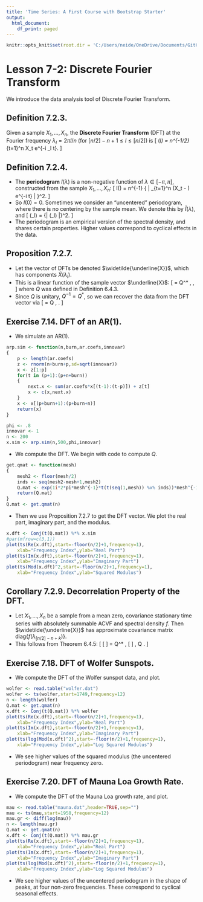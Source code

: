 ```yaml
---
title: 'Time Series: A First Course with Bootstrap Starter'
output:
  html_document:
    df_print: paged
---
```


```r
knitr::opts_knit$set(root.dir = 'C:/Users/neide/OneDrive/Documents/GitHub/BEwebinar/Data')
```

# Lesson 7-2: Discrete Fourier Transform

We introduce the data analysis tool of Discrete Fourier Transform.

## Definition 7.2.3.

Given a sample $X_1, \ldots, X_n$, the **Discrete Fourier Transform** (DFT) at the
Fourier frequency $\lambda_l = 2 \pi l/n$ (for $[n/2]-n+1 \leq l \leq [n/2]$) is
\[
 \widetilde{X} (\lambda_l) = n^{-1/2} \sum_{t=1}^n X_t e^{-i \lambda_l t}.
\]

## Definition 7.2.4.

- The **periodogram** $I(\lambda)$ is a non-negative function of $\lambda \in [-\pi,\pi]$,
constructed from the sample $X_1, \ldots, X_n$:
\[
 I(\lambda) = n^{-1} { \left| \sum_{t=1}^n (X_t - \overline{X}) e^{-i \lambda t} \right| }^2.
\]
- So $I(0) = 0$. Sometimes we consider an "uncentered" periodogram, where there is
no centering by the sample mean. We denote this by $\widetilde{I} (\lambda)$, and
\[
  \widetilde{I} (\lambda_l) = {| \widetilde{X} (\lambda_l) |}^2.
\]
- The periodogram is an empirical version of the spectral density, and shares certain
properties. Higher values correspond to cyclical effects in the data.

## Proposition 7.2.7.

- Let the vector of DFTs be denoted $\widetilde{\underline{X}}$, which has components
$\widetilde{X} (\lambda_l)$. 
- This is a linear function of the sample vector $\underline{X}$: 
\[
\widetilde{\underline{X}} =  Q^* \, \underline{X},
\]
where $Q$ was defined in Definition 6.4.3. 
- Since $Q$ is unitary, $Q^{-1} = Q^*$, so we can recover the data from the DFT vector
via
\[
  \underline{X} = Q \, \widetilde{\underline{X}}.
\]

## Exercise 7.14. DFT of an AR(1).

- We simulate an AR(1).

```r
arp.sim <- function(n,burn,ar.coefs,innovar)
{
	p <- length(ar.coefs)
	z <- rnorm(n+burn+p,sd=sqrt(innovar))
	x <- z[1:p]
	for(t in (p+1):(p+n+burn))
	{
		next.x <- sum(ar.coefs*x[(t-1):(t-p)]) + z[t]
		x <- c(x,next.x)
	}	
	x <- x[(p+burn+1):(p+burn+n)]
	return(x)
}

phi <- .8
innovar <- 1
n <- 200
x.sim <- arp.sim(n,500,phi,innovar)
```

- We compute the DFT. We begin with code to compute $Q$.

```r

get.qmat <- function(mesh)
{
	mesh2 <- floor(mesh/2)
	inds <- seq(mesh2-mesh+1,mesh2)
	Q.mat <- exp(1i*2*pi*mesh^{-1}*t(t(seq(1,mesh)) %x% inds))*mesh^{-1/2}
	return(Q.mat)
}
Q.mat <- get.qmat(n)
```

- Then we use Proposition 7.2.7 to get the DFT vector. We plot the real part, imaginary part,
and the modulus.

```r
x.dft <- Conj(t(Q.mat)) %*% x.sim
#par(mfrow=c(3,1))
plot(ts(Re(x.dft),start=-floor(n/2)+1,frequency=1),
	xlab="Frequency Index",ylab="Real Part")
plot(ts(Im(x.dft),start=-floor(n/2)+1,frequency=1),
	xlab="Frequency Index",ylab="Imaginary Part")
plot(ts(Mod(x.dft)^2,start=-floor(n/2)+1,frequency=1),
	xlab="Frequency Index",ylab="Squared Modulus")
```

## Corollary 7.2.9. Decorrelation Property of the DFT.

- Let $X_1, \ldots, X_n$ be a sample from a mean zero, covariance stationary time
series with absolutely summable ACVF and spectral density $f$. Then 
$\widetilde{\underline{X}}$ has approximate covariance matrix 
$\mbox{diag} \{  f(\lambda_{[n/2]-n+k}) \}$.
- This follows from Theorem 6.4.5:
\[
 \mbox{Cov} [ \widetilde{\underline{X}} ] = Q^* \, 
 \mbox{Cov} [ \underline{X} ] \, Q  \approx \Lambda.
\]

## Exercise 7.18. DFT of Wolfer Sunspots.

- We compute the DFT of the Wolfer sunspot data, and plot.

```r
wolfer <- read.table("wolfer.dat")
wolfer <- ts(wolfer,start=1749,frequency=12)
n <- length(wolfer)
Q.mat <- get.qmat(n)
x.dft <- Conj(t(Q.mat)) %*% wolfer
plot(ts(Re(x.dft),start=-floor(n/2)+1,frequency=1),
	xlab="Frequency Index",ylab="Real Part")
plot(ts(Im(x.dft),start=-floor(n/2)+1,frequency=1),
	xlab="Frequency Index",ylab="Imaginary Part")
plot(ts(log(Mod(x.dft)^2),start=-floor(n/2)+1,frequency=1),
	xlab="Frequency Index",ylab="Log Squared Modulus")
```

- We see higher values of the squared modulus (the uncentered periodogram) near
frequency zero.

## Exercise 7.20. DFT of Mauna Loa Growth Rate.

- We compute the DFT of the Mauna Loa growth rate, and plot.

```r
mau <- read.table("mauna.dat",header=TRUE,sep="")
mau <- ts(mau,start=1958,frequency=12)
mau.gr <- diff(log(mau))
n <- length(mau.gr)
Q.mat <- get.qmat(n)
x.dft <- Conj(t(Q.mat)) %*% mau.gr
plot(ts(Re(x.dft),start=-floor(n/2)+1,frequency=1),
	xlab="Frequency Index",ylab="Real Part")
plot(ts(Im(x.dft),start=-floor(n/2)+1,frequency=1),
	xlab="Frequency Index",ylab="Imaginary Part")
plot(ts(log(Mod(x.dft)^2),start=-floor(n/2)+1,frequency=1),
	xlab="Frequency Index",ylab="Log Squared Modulus")
```

- We see higher values of the uncentered periodogram in the shape of peaks, at four
non-zero frequencies. These correspond to cyclical seasonal effects.
